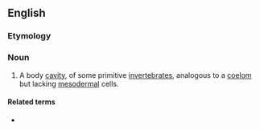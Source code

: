==English==

===Etymology===
{{affix|en|psuedo-|-coel}}

===Noun===
{{en-noun}}

# A body [[cavity]], of some primitive [[invertebrate]]s, analogous to a [[coelom]] but lacking [[mesodermal]] cells.

====Related terms====
* {{l|en|pseudocoelom}}